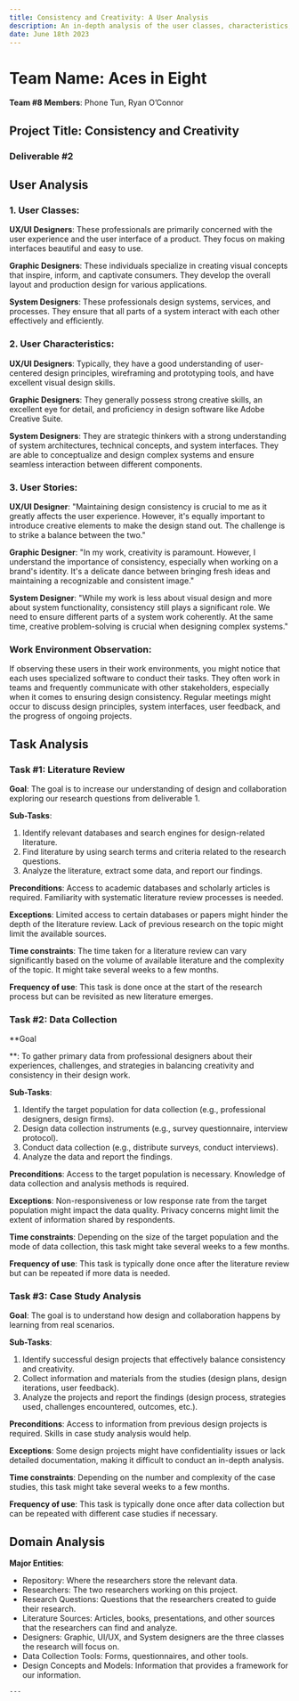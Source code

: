 ```yaml
---
title: Consistency and Creativity: A User Analysis
description: An in-depth analysis of the user classes, characteristics, and stories for the project.
date: June 18th 2023
---
```


# Team Name: Aces in Eight

**Team #8 Members**: Phone Tun, Ryan O’Connor

## Project Title: Consistency and Creativity

### Deliverable #2

## User Analysis

### 1. User Classes:

**UX/UI Designers**: These professionals are primarily concerned with the user experience and the user interface of a product. They focus on making interfaces beautiful and easy to use.

**Graphic Designers**: These individuals specialize in creating visual concepts that inspire, inform, and captivate consumers. They develop the overall layout and production design for various applications.

**System Designers**: These professionals design systems, services, and processes. They ensure that all parts of a system interact with each other effectively and efficiently.

### 2. User Characteristics:

**UX/UI Designers**: Typically, they have a good understanding of user-centered design principles, wireframing and prototyping tools, and have excellent visual design skills.

**Graphic Designers**: They generally possess strong creative skills, an excellent eye for detail, and proficiency in design software like Adobe Creative Suite.

**System Designers**: They are strategic thinkers with a strong understanding of system architectures, technical concepts, and system interfaces. They are able to conceptualize and design complex systems and ensure seamless interaction between different components.

### 3. User Stories:

**UX/UI Designer**: "Maintaining design consistency is crucial to me as it greatly affects the user experience. However, it's equally important to introduce creative elements to make the design stand out. The challenge is to strike a balance between the two."

**Graphic Designer**: "In my work, creativity is paramount. However, I understand the importance of consistency, especially when working on a brand's identity. It's a delicate dance between bringing fresh ideas and maintaining a recognizable and consistent image."

**System Designer**: "While my work is less about visual design and more about system functionality, consistency still plays a significant role. We need to ensure different parts of a system work coherently. At the same time, creative problem-solving is crucial when designing complex systems."

### Work Environment Observation:
If observing these users in their work environments, you might notice that each uses specialized software to conduct their tasks. They often work in teams and frequently communicate with other stakeholders, especially when it comes to ensuring design consistency. Regular meetings might occur to discuss design principles, system interfaces, user feedback, and the progress of ongoing projects.

## Task Analysis

### Task #1: Literature Review

**Goal**: The goal is to increase our understanding of design and collaboration exploring our research questions from deliverable 1.

**Sub-Tasks**:
1. Identify relevant databases and search engines for design-related literature.
2. Find literature by using search terms and criteria related to the research questions.
3. Analyze the literature, extract some data, and report our findings.

**Preconditions**: Access to academic databases and scholarly articles is required. Familiarity with systematic literature review processes is needed.

**Exceptions**: Limited access to certain databases or papers might hinder the depth of the literature review. Lack of previous research on the topic might limit the available sources.

**Time constraints**: The time taken for a literature review can vary significantly based on the volume of available literature and the complexity of the topic. It might take several weeks to a few months.

**Frequency of use**: This task is done once at the start of the research process but can be revisited as new literature emerges.

### Task #2: Data Collection

**Goal

**: To gather primary data from professional designers about their experiences, challenges, and strategies in balancing creativity and consistency in their design work.

**Sub-Tasks**:
1. Identify the target population for data collection (e.g., professional designers, design firms).
2. Design data collection instruments (e.g., survey questionnaire, interview protocol).
3. Conduct data collection (e.g., distribute surveys, conduct interviews).
4. Analyze the data and report the findings.

**Preconditions**: Access to the target population is necessary. Knowledge of data collection and analysis methods is required.

**Exceptions**: Non-responsiveness or low response rate from the target population might impact the data quality. Privacy concerns might limit the extent of information shared by respondents.

**Time constraints**: Depending on the size of the target population and the mode of data collection, this task might take several weeks to a few months.

**Frequency of use**: This task is typically done once after the literature review but can be repeated if more data is needed.

### Task #3: Case Study Analysis

**Goal**: The goal is to understand how design and collaboration happens by learning from real scenarios.

**Sub-Tasks**:
1. Identify successful design projects that effectively balance consistency and creativity.
2. Collect information and materials from the studies (design plans, design iterations, user feedback).
3. Analyze the projects and report the findings (design process, strategies used, challenges encountered, outcomes, etc.).

**Preconditions**: Access to information from previous design projects is required. Skills in case study analysis would help.

**Exceptions**: Some design projects might have confidentiality issues or lack detailed documentation, making it difficult to conduct an in-depth analysis.

**Time constraints**: Depending on the number and complexity of the case studies, this task might take several weeks to a few months.

**Frequency of use**: This task is typically done once after data collection but can be repeated with different case studies if necessary.

## Domain Analysis

**Major Entities**:
- Repository: Where the researchers store the relevant data.
- Researchers: The two researchers working on this project.
- Research Questions: Questions that the researchers created to guide their research.
- Literature Sources: Articles, books, presentations, and other sources that the researchers can find and analyze.
- Designers: Graphic, UI/UX, and System designers are the three classes the research will focus on.
- Data Collection Tools: Forms, questionnaires, and other tools.
- Design Concepts and Models: Information that provides a framework for our information.

```
---
